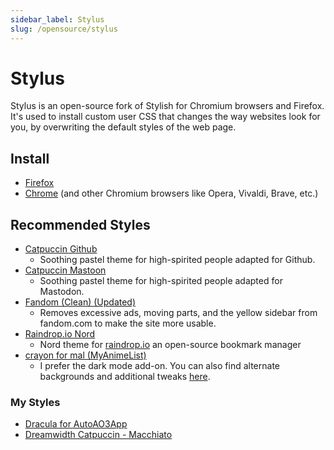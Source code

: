 ```yaml
---
sidebar_label: Stylus
slug: /opensource/stylus
---
```


# Stylus

Stylus is an open-source fork of Stylish for Chromium browsers and Firefox. It's
used to install custom user CSS that changes the way websites look for you, by
overwriting the default styles of the web page.

## Install

- [Firefox](https://addons.mozilla.org/firefox/addon/styl-us/)
- [Chrome](https://chrome.google.com/webstore/detail/stylus/clngdbkpkpeebahjckkjfobafhncgmne)
  (and other Chromium browsers like Opera, Vivaldi, Brave, etc.)

## Recommended Styles

- [Catpuccin Github](https://github.com/catppuccin/github)
  - Soothing pastel theme for high-spirited people adapted for Github.
- [Catpuccin Mastoon](https://github.com/catppuccin/mastodon)
  - Soothing pastel theme for high-spirited people adapted for Mastodon.
- [Fandom (Clean) (Updated)](https://userstyles.world/style/4456/fandom-clean-updated)
  - Removes excessive ads, moving parts, and the yellow sidebar from fandom.com
    to make the site more usable.
- [Raindrop.io Nord](https://userstyles.world/style/1420/raindrop-nord-dark)
  - Nord theme for [raindrop.io](https://raindrop.io/) an open-source bookmark
    manager
- [crayon for mal (MyAnimeList)](https://userstyles.world/style/2040/crayon-for-mal)
  - I prefer the dark mode add-on. You can also find alternate backgrounds and
    additional tweaks [here](https://myanimelist.net/forum/?topicid=584935).

### My Styles

- [Dracula for AutoAO3App](https://draculatheme.com/auto-ao3-app)
- [Dreamwidth Catpuccin - Macchiato](https://github.com/enigmalea/dw-catpuccin)
